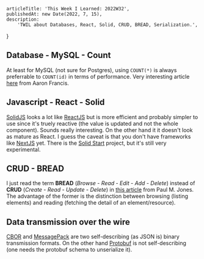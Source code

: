 
<Layout>

    articleTitle: 'This Week I Learned: 2022W32',
    publishedAt: new Date(2022, 7, 15),
    description:
        'TWIL about Databases, React, Solid, CRUD, BREAD, Serialization.',
}

<ArticleInfos meta={meta} />

## Database - MySQL - Count

At least for MySQL (not sure for Postgres), using `COUNT(*)` is always preferrable to `COUNT(id)` in terms of performance. Very interesting article [here](https://aaronfrancis.com/2022/mysql-count-star-slow) from Aaron Francis.

## Javascript - React - Solid

[SolidJS](https://www.solidjs.com/) looks a lot like [ReactJS](https://reactjs.org/) but is more efficient and probably simpler to use since it's truely reactive (the value is updated and not the whole component). Sounds really interesting. On the other hand it it doesn't look as mature as React. I guess the caveat is that you don't have frameworks like [NextJS](https://nextjs.org/) yet. There is the [Solid Start](https://github.com/solidjs/solid-start) project, but it's still very experimental.

## CRUD - BREAD

I just read the term **BREAD** (_Browse_ - _Read_ - _Edit_ - _Add_ - _Delete_) instead of **CRUD** (_Create_ - _Read_ - _Update_ - _Delete_) in [this article](https://paul-m-jones.com/post/2008/08/20/bread-not-crud/) from Paul M. Jones. The advantage of the former is the distinction between browsing (listing elements) and reading (fetching the detail of an element/resource).

## Data transmission over the wire

[CBOR](https://cbor.io/) and [MessagePack](https://msgpack.org/) are two self-describing (as JSON is) binary transmission formats. On the other hand [Protobuf](https://en.wikipedia.org/wiki/Protocol_Buffers) is not self-describing (one needs the protobuf schema to unserialize it).

</Layout>
